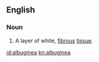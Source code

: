 ==English==

===Noun===
{{en-noun|-}}

# {{anatomy}} A layer of white, [[fibrous]] [[tissue]].

[[id:albuginea]]
[[kn:albuginea]]